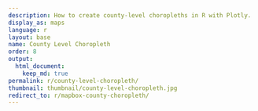 ```yaml
---
description: How to create county-level choropleths in R with Plotly.
display_as: maps
language: r
layout: base
name: County Level Choropleth
order: 8
output:
  html_document:
    keep_md: true
permalink: r/county-level-choropleth/
thumbnail: thumbnail/county-level-choropleth.jpg
redirect_to: r/mapbox-county-choropleth/
---
```


